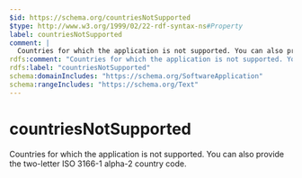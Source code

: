 ```yaml
---
$id: https://schema.org/countriesNotSupported
$type: http://www.w3.org/1999/02/22-rdf-syntax-ns#Property
label: countriesNotSupported
comment: |
  Countries for which the application is not supported. You can also provide the two-letter ISO 3166-1 alpha-2 country code.
rdfs:comment: "Countries for which the application is not supported. You can also provide the two-letter ISO 3166-1 alpha-2 country code."
rdfs:label: "countriesNotSupported"
schema:domainIncludes: "https://schema.org/SoftwareApplication"
schema:rangeIncludes: "https://schema.org/Text"
---
```


# countriesNotSupported

Countries for which the application is not supported. You can also provide the two-letter ISO 3166-1 alpha-2 country code.

